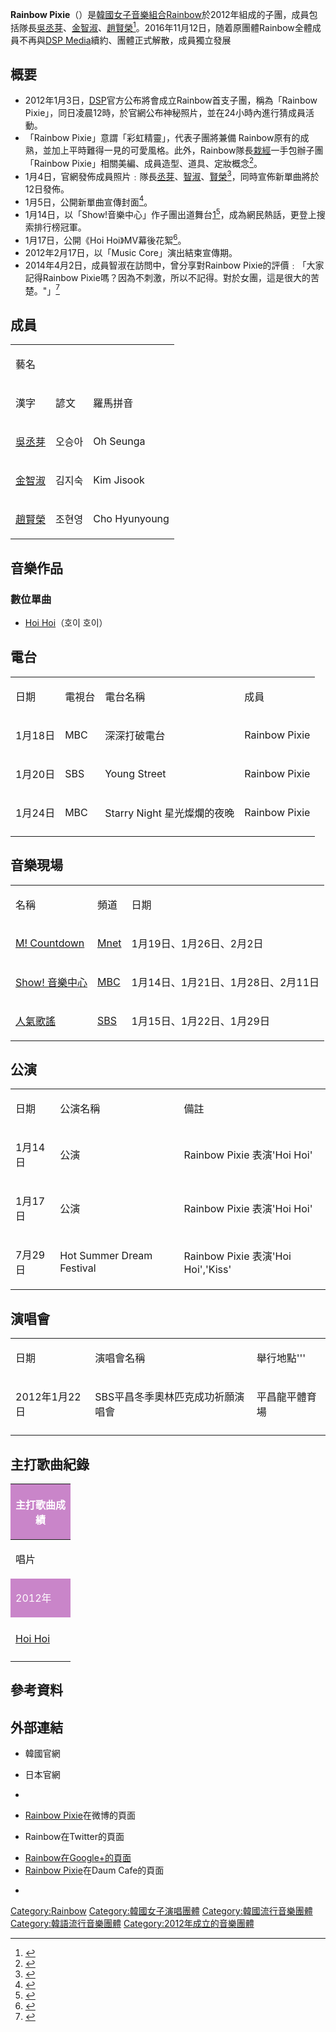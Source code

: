 {{藝人
| 姓名 = Rainbow Pixie
| 類型 = 組合
| 圖片 = Rainbow Pixie.jpg
| 圖片簡介 = 
| 外文名 =  레인보우 픽시
| 外文 = kr
| 國籍 = {{KOR}}
| 音樂類型 = [[K-pop|K-pop]]
| 職業 = [[歌手|歌手]]
| 活躍年代 = 2012年至2016年
| 出道作 = 《[[Hoi_Hoi|Hoi Hoi]]》
| 出道地點 = 
| 出道日期 = 
| 代表作 = 
| 唱片公司 = [[DSP_Media|DSP Media]]（2012年至2016年）
| 相關團體 = [[Rainbow_(音樂團體)|Rainbow (音樂團體)]]
| 網站 = 
| 過往成員 = [[吳丞芽|吳丞芽]]、[[金智淑_(RAINBOW)|金智淑]]、[[趙賢榮|趙賢榮]]
}}
'''Rainbow Pixie'''（{{lang-ko|레인보우 픽시}}）是[[韓國|韓國]][[女子音樂組合|女子音樂組合]][[Rainbow_(音樂團體)|Rainbow]]於2012年組成的子團，成員包括隊長[[吳丞芽|吳丞芽]]、[[金智淑_(RAINBOW)|金智淑]]、[[趙賢榮|趙賢榮]]<ref>{{Cite web |url=http://kpopn.com/2012/06/17/128709/ |title=Rainbow Pixie |access-date=2014-07-31 |archive-url=https://web.archive.org/web/20140808043416/http://kpopn.com/2012/06/17/128709/ |archive-date=2014-08-08 |dead-url=yes }}</ref>。2016年11月12日，随着原團體Rainbow全體成員不再與[[DSP_Media|DSP Media]]續約、團體正式解散，成員獨立發展

==概要==
*2012年1月3日，[[DSP|DSP]]官方公布將會成立Rainbow首支子團，稱為「Rainbow Pixie」，同日凌晨12時，於官網公布神秘照片，並在24小時內進行猜成員活動。
*「Rainbow Pixie」意謂「彩虹精靈」，代表子團將兼備 Rainbow原有的成熟，並加上平時難得一見的可愛風格。此外，Rainbow隊長[[金栽經|栽經]]一手包辦子團「Rainbow Pixie」相關美編、成員造型、道具、定妝概念<ref>{{Cite web |url=http://kpopn.com/2012/01/18/103070/ |title=Rainbow Pixie 的造型師 |access-date=2014-07-31 |archive-url=https://web.archive.org/web/20140728012019/http://kpopn.com/2012/01/18/103070/ |archive-date=2014-07-28 |dead-url=yes }}</ref>。
*1月4日，官網發佈成員照片﹕隊長[[吳丞芽|丞芽]]、[[金智淑_(RAINBOW)|智淑]]、[[趙賢榮|賢榮]]<ref>{{Cite web |url=http://kpopn.com/2012/01/04/100237/ |title=Rainbow Pixie 成員公開！ |access-date=2014-07-31 |archive-url=https://web.archive.org/web/20140808043422/http://kpopn.com/2012/01/04/100237/ |archive-date=2014-08-08 |dead-url=yes }}</ref>，同時宣佈新單曲將於12日發佈。
*1月5日，公開新單曲宣傳封面<ref>{{Cite web |url=http://kpopn.com/2012/01/07/100948/ |title=Rainbow Pixie 專輯封面照 |access-date=2014-07-31 |archive-url=https://web.archive.org/web/20140808043419/http://kpopn.com/2012/01/07/100948/ |archive-date=2014-08-08 |dead-url=yes }}</ref>。
*1月14日，以「Show!音樂中心」作子團出道舞台[https://www.youtube.com/watch?v=_h3maqEOMHs]{{Wayback|url=https://www.youtube.com/watch?v=_h3maqEOMHs |date=20141014224128 }}<ref>{{Cite web |url=http://www.koreastardaily.com/tc/news/14498 |title=Rainbow Pixie首秀獲魔法掃把禮物 |accessdate=2015-05-27 |archive-date=2016-03-04 |archive-url=https://web.archive.org/web/20160304070754/http://www.koreastardaily.com/tc/news/14498 |dead-url=no }}</ref>，成為網民熱話，更登上搜索排行榜冠軍。
*1月17日，公開《Hoi Hoi》MV幕後花絮<ref>{{Cite web |url=http://www.koreastardaily.com/tc/video/14531 |title=Rainbow Pixie《Hoi Hoi》MV拍攝花絮曝光 |accessdate=2015-05-27 |archive-date=2016-03-04 |archive-url=https://web.archive.org/web/20160304064801/http://www.koreastardaily.com/tc/video/14531 |dead-url=no }}</ref>。
*2012年2月17日，以「Music Core」演出結束宣傳期。
*2014年4月2日，成員智淑在訪問中，曾分享對Rainbow Pixie的評價﹕「大家記得Rainbow Pixie嗎？因為不刺激，所以不記得。對於女團，這是很大的苦楚。"」<ref>{{Cite web |url=http://chinese.kpopstarz.com/trad/articles/26921/20140402/rainbow-zhishu.htm |title=Rainbow智淑：「女團走性感路線不是被強迫，而是…」 |accessdate=2015-01-22 |archive-date=2014-08-08 |archive-url=https://web.archive.org/web/20140808051512/http://chinese.kpopstarz.com/trad/articles/26921/20140402/rainbow-zhishu.htm |dead-url=no }}</ref>

== 成員==
{| class="wikitable" style="text-align:center"
|-style="background:#E35553; color:white; font-weight:bold"
| colspan=3 |藝名
| rowspan=2 |出生日期
| rowspan=2 |代表色
|-style="background:#E35553; color:white; font-weight:bold"
|漢字
|諺文
|羅馬拼音
|-
| [[吳丞芽|吳丞芽]]
| 오승아
| Oh Seunga
|{{birth date and age|1988|9|13}}
| <font color=indigo>靛色</font>
|-
| [[金智淑_(RAINBOW)|金智淑]]
| 김지숙
| Kim Jisook
|{{birth date and age|1990|7|18}}
| <font color=green>綠色</font>
|-
| [[趙賢榮|趙賢榮]]
| 조현영
| Cho Hyunyoung
|{{birth date and age|1991|8|11}}
| <font color=#cccc00>黃色</font>
|}

==音樂作品==
=== 數位單曲 ===
*[[Hoi_Hoi|Hoi Hoi]]（호이 호이）

== 電台 ==
{|class="wikitable"
|- style="background:#c985c9" align=center 
|日期||電視台||電台名稱||成員
|-
| 1月18日 || MBC || 深深打破電台 || Rainbow Pixie
|-
| 1月20日 || SBS || Young Street || Rainbow Pixie
|-
| 1月24日 || MBC || Starry Night 星光燦爛的夜晚 || Rainbow Pixie
|-
|}

== 音樂現場 ==
{|class="wikitable"
|- style="background:#c985c9" align=center 
|名稱||頻道||日期
|-
| [[M!_Countdown|M! Countdown]]||[[Mnet|Mnet]]||1月19日、1月26日、2月2日
|-
| [[Show!_音樂中心|Show! 音樂中心]]|| [[MBC|MBC]]||1月14日、1月21日、1月28日、2月11日
|-
| [[人氣歌謠|人氣歌謠]]||[[SBS|SBS]]||1月15日、1月22日、1月29日
|}

== 公演 ==
{|class="wikitable" 
|- style="background:#c985c9" align=center 
|日期||公演名稱||備註
|-
| 1月14日|| 公演|| Rainbow Pixie 表演'Hoi Hoi'
|-
| 1月17日|| 公演|| Rainbow Pixie 表演'Hoi Hoi'
|-
| 7月29日|| Hot Summer Dream Festival|| Rainbow Pixie 表演'Hoi Hoi','Kiss'
|}

== 演唱會 ==
{|class="wikitable" width="70%"
|- style="background: #c985c9; color:white; font-weight:bold;" align=center
|日期||演唱會名稱||舉行地點'''
|-
| 2012年1月22日 || SBS平昌冬季奧林匹克成功祈願演唱會 || 平昌龍平體育場  
|-
|}

==主打歌曲紀錄==
{| class="wikitable" style="font-size:90%;"
! colspan="7" style="background:#c985c9; color:white;" | 主打歌曲成績
|-
! width="80"| 唱片 !! width="80"| 歌曲 !! width="100"| MNET <br> MCountdown !! width="100"| KBS音樂銀行 !! width="100"| MBC音樂中心 !! width="100"| SBS人氣歌謠 !! width="150"| 備註
|-
! colspan="7" style="background:#c985c9; color:white;" | 2012年
|-
|-
| [[Hoi_Hoi|Hoi Hoi]] || Hoi Hoi || 5 || 21 || style="background:#CECDFF" |   || TAKE7 || '''Rainbow Pixie名義發行'''
|-
|}

== 參考資料 ==
<references/>

== 外部連結 ==
* {{official|dspmedia.subnara.info/rainbow }} 韓國官網{{ko}}
* {{official|www.rainbowweb.jp }} 日本官網{{ja}}
* {{facebook|Rainbow.DSP}} {{ko}}
* [http://weibo.com/dsprainbow Rainbow Pixie]{{Wayback|url=http://weibo.com/dsprainbow |date=20140328010326 }}在微博的頁面 {{zh}}
* {{Twitter|RAINBOW_1114}}Rainbow在Twitter的頁面 {{ko}}
* [https://plus.google.com/+rainbowdsp/posts Rainbow在Google+的頁面]{{Wayback|url=https://plus.google.com/+rainbowdsp/posts |date=20141003002622 }} {{ko}}
* [http://cafe.daum.net/RAINBOW1114 Rainbow Pixie]{{Wayback|url=http://cafe.daum.net/RAINBOW1114 |date=20130205031913 }}在Daum Cafe的頁面 {{ko}}
* {{youtube|user=OfficialTheRainbow}} {{ko}}

{{Rainbow}}
[[Category:Rainbow|Category:Rainbow]]
[[Category:韓國女子演唱團體|Category:韓國女子演唱團體]]
[[Category:韓國流行音樂團體|Category:韓國流行音樂團體]]
[[Category:韓語流行音樂團體|Category:韓語流行音樂團體]]
[[Category:2012年成立的音樂團體|Category:2012年成立的音樂團體]]